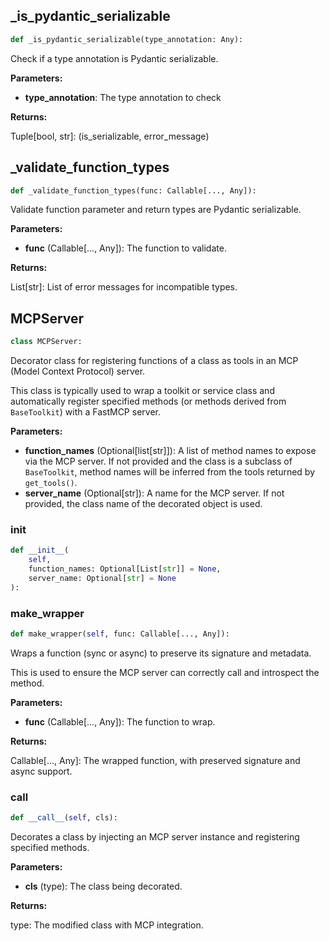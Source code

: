 <a id="camel.utils.mcp"></a>

<a id="camel.utils.mcp._is_pydantic_serializable"></a>

## _is_pydantic_serializable

```python
def _is_pydantic_serializable(type_annotation: Any):
```

Check if a type annotation is Pydantic serializable.

**Parameters:**

- **type_annotation**: The type annotation to check

**Returns:**

  Tuple[bool, str]: (is_serializable, error_message)

<a id="camel.utils.mcp._validate_function_types"></a>

## _validate_function_types

```python
def _validate_function_types(func: Callable[..., Any]):
```

Validate function parameter and return types are Pydantic serializable.

**Parameters:**

- **func** (Callable[..., Any]): The function to validate.

**Returns:**

  List[str]: List of error messages for incompatible types.

<a id="camel.utils.mcp.MCPServer"></a>

## MCPServer

```python
class MCPServer:
```

Decorator class for registering functions of a class as tools in an MCP
(Model Context Protocol) server.

This class is typically used to wrap a toolkit or service class and
automatically register specified methods (or methods derived from
`BaseToolkit`) with a FastMCP server.

**Parameters:**

- **function_names** (Optional[list[str]]): A list of method names to expose via the MCP server. If not provided and the class is a subclass of `BaseToolkit`, method names will be inferred from the tools returned by `get_tools()`.
- **server_name** (Optional[str]): A name for the MCP server. If not provided, the class name of the decorated object is used.

<a id="camel.utils.mcp.MCPServer.__init__"></a>

### __init__

```python
def __init__(
    self,
    function_names: Optional[List[str]] = None,
    server_name: Optional[str] = None
):
```

<a id="camel.utils.mcp.MCPServer.make_wrapper"></a>

### make_wrapper

```python
def make_wrapper(self, func: Callable[..., Any]):
```

Wraps a function (sync or async) to preserve its signature and
metadata.

This is used to ensure the MCP server can correctly call and introspect
the method.

**Parameters:**

- **func** (Callable[..., Any]): The function to wrap.

**Returns:**

  Callable[..., Any]: The wrapped function, with preserved signature
and async support.

<a id="camel.utils.mcp.MCPServer.__call__"></a>

### __call__

```python
def __call__(self, cls):
```

Decorates a class by injecting an MCP server instance and
registering specified methods.

**Parameters:**

- **cls** (type): The class being decorated.

**Returns:**

  type: The modified class with MCP integration.
